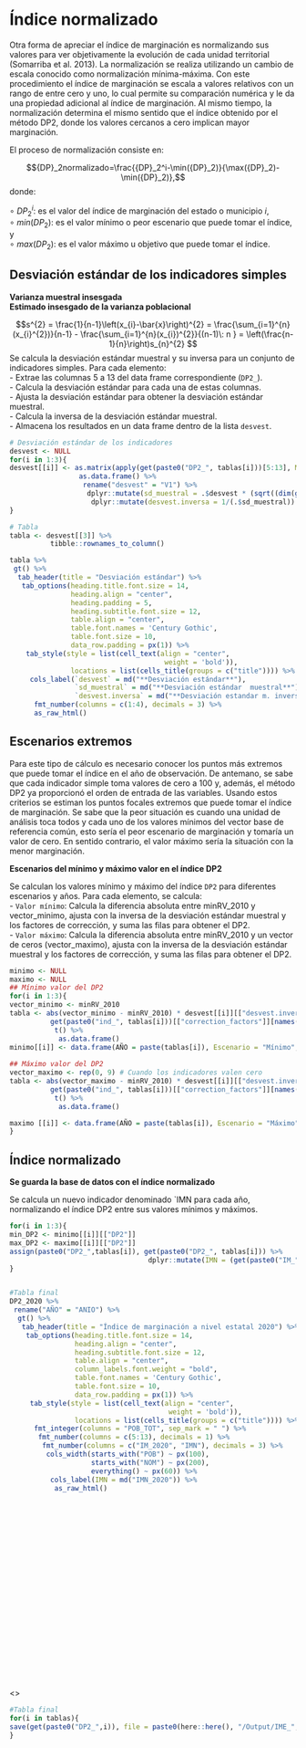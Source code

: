 # Índice normalizado  {.unlisted .unnumbered}

Otra forma de apreciar el índice de marginación es normalizando sus valores para ver objetivamente la evolución de cada unidad territorial (Somarriba et al. 2013). La normalización se realiza utilizando un cambio de escala conocido como normalización mínima-máxima. Con este procedimiento el índice de marginación se escala a valores relativos con un rango de entre cero y uno, lo cual permite su comparación numérica y le da una propiedad adicional al índice de marginación. Al mismo tiempo, la normalización determina el mismo sentido que el índice obtenido por el método DP2, donde los valores cercanos a cero implican mayor marginación.  

El proceso de normalización consiste en:

$${DP}_2normalizado=\frac{{DP}_2^i-\min({DP}_2)}{\max({DP}_2)-\min({DP}_2)},$$
donde:

$\circ \: {DP}_{2}^{i}$: es el valor del índice de marginación del estado o municipio $i$,   
$\circ \: min ({DP}_{2})$: es el valor mínimo o peor escenario que puede tomar el índice, y   
$\circ \: max ({DP}_{2})$: es el valor máximo u objetivo que puede tomar el índice.  


## Desviación estándar de los indicadores simples  {-}

**Varianza muestral insesgada**    
**Estimado insesgado de la varianza poblacional**      

$$s^{2} = \frac{1}{n-1}\left(x_{i}-\bar{x}\right)^{2} = \frac{\sum_{i=1}^{n}(x_{i}^{2})}{n-1} - \frac{\sum_{i=1}^{n}(x_{i})^{2}}{(n-1)\: n } = \left(\frac{n-1}{n}\right)s_{n}^{2} $$
Se calcula la desviación estándar muestral y su inversa para un conjunto de indicadores simples. Para cada elemento:   
- Extrae las columnas 5 a 13 del data frame correspondiente (`DP2_`).  
- Calcula la desviación estándar para cada una de estas columnas.  
- Ajusta la desviación estándar para obtener la desviación estándar muestral.  
- Calcula la inversa de la desviación estándar muestral.  
- Almacena los resultados en un data frame dentro de la lista `desvest`.    

```r
# Desviación estándar de los indicadores
desvest <- NULL
for(i in 1:3){
desvest[[i]] <- as.matrix(apply(get(paste0("DP2_", tablas[i]))[5:13], MARGIN = 2, sd)) %>%
                 as.data.frame() %>%
                  rename("desvest" = "V1") %>%
                   dplyr::mutate(sd_muestral = .$desvest * (sqrt((dim(get(paste0("DP2_",tablas[i]))[5:13])[1] - 1)/dim(get(paste0("DP2_",tablas[i]))[5:13])[1]))) %>%
                    dplyr::mutate(desvest.inversa = 1/(.$sd_muestral))
}
```


```r
# Tabla
tabla <- desvest[[3]] %>%
          tibble::rownames_to_column()

tabla %>%
 gt() %>%
  tab_header(title = "Desviación estándar") %>% 
   tab_options(heading.title.font.size = 14, 
               heading.align = "center",
               heading.padding = 5,
               heading.subtitle.font.size = 12,
               table.align = "center",
               table.font.names = 'Century Gothic',
               table.font.size = 10,
               data_row.padding = px(1)) %>%
    tab_style(style = list(cell_text(align = "center",
                                      weight = 'bold')),
               locations = list(cells_title(groups = c("title")))) %>%
     cols_label(`desvest` = md("**Desviación estándar**"), 
                `sd_muestral` = md("**Desviación estándar  muestral**"),
                `desvest.inversa` = md("**Desviación estandar m. inversa**")) %>%
      fmt_number(columns = c(1:4), decimals = 3) %>%
      as_raw_html()
```

## Escenarios extremos {-}

Para este tipo de cálculo es necesario conocer los puntos más extremos que puede tomar el índice en el año de observación. De antemano, se sabe que cada indicador simple toma valores de cero a 100 y, además, el método DP2 ya proporcionó el orden de entrada de las variables. Usando estos criterios se estiman los puntos focales extremos que puede tomar el índice de marginación. Se sabe que la peor situación es cuando una unidad de análisis toca todos y cada uno de los valores mínimos del vector base de referencia común, esto sería el peor escenario de marginación y tomaría un valor de cero. En sentido contrario, el valor máximo sería la situación con la menor marginación.   

**Escenarios del mínimo y máximo valor en el índice DP2**  

Se calculan los valores mínimo y máximo del índice `DP2` para diferentes escenarios y años. Para cada elemento, se calcula:   
- `Valor mínimo`: Calcula la diferencia absoluta entre minRV_2010 y vector_minimo, ajusta con la inversa de la desviación estándar muestral y los factores de corrección, y suma las filas para obtener el DP2.   
- `Valor máximo`: Calcula la diferencia absoluta entre minRV_2010 y un vector de ceros (vector_maximo), ajusta con la inversa de la desviación estándar muestral y los factores de corrección, y suma las filas para obtener el DP2.   

```r
minimo <- NULL
maximo <- NULL
## Mínimo valor del DP2
for(i in 1:3){
vector_minimo <- minRV_2010  
tabla <- abs(vector_minimo - minRV_2010) * desvest[[i]][["desvest.inversa"]] *
          get(paste0("ind_", tablas[i]))[["correction_factors"]][names(DP2_2020[5:13])] %>%
           t() %>%
            as.data.frame() 
minimo[[i]] <- data.frame(AÑO = paste(tablas[i]), Escenario = "Mínimo", tabla, DP2 = rowSums(tabla))
  
## Máximo valor del DP2   
vector_maximo <- rep(0, 9) # Cuando los indicadores valen cero 
tabla <- abs(vector_maximo - minRV_2010) * desvest[[i]][["desvest.inversa"]] *
          get(paste0("ind_", tablas[i]))[["correction_factors"]][names(DP2_2020[5:13])] %>%
           t() %>%
            as.data.frame() 

maximo [[i]] <- data.frame(AÑO = paste(tablas[i]), Escenario = "Máximo", tabla, DP2 = rowSums(tabla))
}
```


## Índice normalizado {-}

**Se guarda la base de datos con el índice normalizado**  

Se calcula un nuevo indicador denominado `IMN para cada año, normalizando el índice DP2 entre sus valores mínimos y máximos. 

```r
for(i in 1:3){
min_DP2 <- minimo[[i]][["DP2"]]
max_DP2 <- maximo[[i]][["DP2"]]
assign(paste0("DP2_",tablas[i]), get(paste0("DP2_", tablas[i])) %>%
                                  dplyr::mutate(IMN = (get(paste0("IM_", tablas[i])) - min_DP2)/(max_DP2 -  min_DP2)))
}
```


::: {style="height:700px;overflow:auto;"}
```r
#Tabla final
DP2_2020 %>% 
 rename("AÑO" = "ANIO") %>%
  gt() %>%
   tab_header(title = "Índice de marginación a nivel estatal 2020") %>%
    tab_options(heading.title.font.size = 14, 
                heading.align = "center",
                heading.subtitle.font.size = 12,
                table.align = "center",
                column_labels.font.weight = "bold",
                table.font.names = 'Century Gothic',
                table.font.size = 10,
                data_row.padding = px(1)) %>%
     tab_style(style = list(cell_text(align = "center",
                                       weight = 'bold')),
                locations = list(cells_title(groups = c("title")))) %>%
      fmt_integer(columns = "POB_TOT", sep_mark = " ") %>%
       fmt_number(columns = c(5:13), decimals = 1) %>%
        fmt_number(columns = c("IM_2020", "IMN"), decimals = 3) %>%
         cols_width(starts_with("POB") ~ px(100), 
                    starts_with("NOM") ~ px(200), 
                    everything() ~ px(60)) %>%
          cols_label(IMN = md("IMN_2020")) %>%
           as_raw_html()
```
:::
<\br>

```r
#Tabla final
for(i in tablas){
save(get(paste0("DP2_",i)), file = paste0(here::here(), "/Output/IME_", i, ".RData"))
}
```

